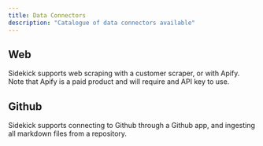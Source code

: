 ```yaml
---
title: Data Connectors
description: "Catalogue of data connectors available"
---
```



## Web
Sidekick supports web scraping with a customer scraper, or with Apify. Note that Apify is a paid product and will require and API key to use.

## Github
Sidekick supports connecting to Github through a Github app, and ingesting all markdown files from a repository.